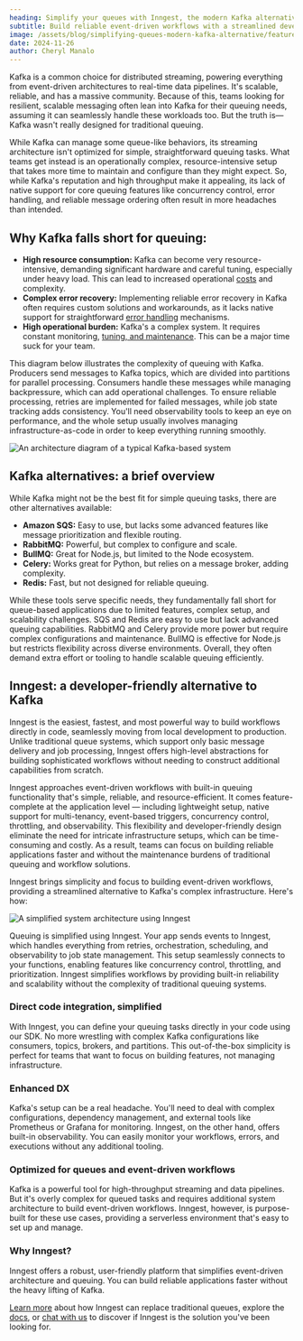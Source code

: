 ```yaml
---
heading: Simplify your queues with Inngest, the modern Kafka alternative
subtitle: Build reliable event-driven workflows with a streamlined developer experience
image: /assets/blog/simplifying-queues-modern-kafka-alternative/featured-image.png
date: 2024-11-26
author: Cheryl Manalo
---
```


Kafka is a common choice for distributed streaming, powering everything from event-driven architectures to  real-time data pipelines. It's scalable, reliable, and has a massive community. Because of this, teams looking for resilient, scalable messaging often lean into Kafka for their queuing needs, assuming it can seamlessly handle these workloads too. But the truth is—Kafka wasn't really designed for traditional queuing.

While Kafka can manage some queue-like behaviors, its streaming architecture isn't optimized for simple, straightforward queuing tasks. What teams get instead is an operationally complex, resource-intensive setup that takes more time to maintain and configure than they might expect. So, while Kafka's reputation and high throughput make it appealing, its lack of native support for core queuing features like concurrency control, error handling, and reliable message ordering often result in more headaches than intended.

## Why Kafka falls short for queuing:

* **High resource consumption:** Kafka can become very resource-intensive, demanding significant hardware and careful tuning, especially under heavy load. This can lead to increased operational [costs](https://stackoverflow.blog/2024/09/04/best-practices-for-cost-efficient-kafka-clusters/) and complexity.
* **Complex error recovery:** Implementing reliable error recovery in Kafka often requires custom solutions and workarounds, as it lacks native support for straightforward [error handling](https://www.confluent.io/blog/error-handling-patterns-in-kafka/) mechanisms.
* **High operational burden:** Kafka's a complex system. It requires constant monitoring, [tuning, and maintenance](https://www.redpanda.com/guides/kafka-performance-kafka-performance-tuning). This can be a major time suck for your team.

This diagram below illustrates the complexity of queuing with Kafka. Producers send messages to Kafka topics, which are divided into partitions for parallel processing. Consumers handle these messages while managing backpressure, which can add operational challenges. To ensure reliable processing, retries are implemented for failed messages, while job state tracking adds consistency. You'll need observability tools to keep an eye on performance, and the whole setup usually involves managing infrastructure-as-code in order to keep everything running smoothly.

![An architecture diagram of a typical Kafka-based system](/assets/blog/simplifying-queues-modern-kafka-alternative/architecture-diagram.png)

## Kafka alternatives: a brief overview

While Kafka might not be the best fit for simple queuing tasks, there are other alternatives available:

* **Amazon SQS:** Easy to use, but lacks some advanced features like message prioritization and flexible routing.
* **RabbitMQ:** Powerful, but complex to configure and scale.
* **BullMQ:** Great for Node.js, but limited to the Node ecosystem.
* **Celery:** Works great for Python, but relies on a message broker, adding complexity.
* **Redis:** Fast, but not designed for reliable queuing.

While these tools serve specific needs, they fundamentally fall short for queue-based applications due to limited features, complex setup, and scalability challenges. SQS and Redis are easy to use but lack advanced queuing capabilities. RabbitMQ and Celery provide more power but require complex configurations and maintenance. BullMQ is effective for Node.js but restricts flexibility across diverse environments. Overall, they often demand extra effort or tooling to handle scalable queuing efficiently.

## Inngest: a developer-friendly alternative to Kafka

Inngest is the easiest, fastest, and most powerful way to build workflows directly in code, seamlessly moving from local development to production. Unlike traditional queue systems, which support only basic message delivery and job processing, Inngest offers high-level abstractions for building sophisticated workflows without needing to construct additional capabilities from scratch.

Inngest approaches event-driven workflows with built-in queuing functionality that's simple, reliable, and resource-efficient. It comes feature-complete at the application level — including lightweight setup, native support for multi-tenancy, event-based triggers, concurrency control, throttling, and observability. This flexibility and developer-friendly design eliminate the need for intricate infrastructure setups, which can be time-consuming and costly. As a result, teams can focus on building reliable applications faster and without the maintenance burdens of traditional queuing and workflow solutions.

Inngest brings simplicity and focus to building event-driven workflows, providing a streamlined alternative to Kafka's complex infrastructure. Here's how:

![A simplified system architecture using Inngest](/assets/blog/simplifying-queues-modern-kafka-alternative/inngest-architecture.png)

Queuing is simplified using Inngest. Your app sends events to Inngest, which handles everything from retries, orchestration, scheduling, and observability to job state management. This setup seamlessly connects to your functions, enabling features like concurrency control, throttling, and prioritization. Inngest simplifies workflows by providing built-in reliability and scalability without the complexity of traditional queuing systems.

### Direct code integration, simplified

With Inngest, you can define your queuing tasks directly in your code using our SDK. No more wrestling with complex Kafka configurations like consumers, topics, brokers, and partitions. This out-of-the-box simplicity is perfect for teams that want to focus on building features, not managing infrastructure.

### Enhanced DX

Kafka's setup can be a real headache. You'll need to deal with complex configurations, dependency management, and external tools like Prometheus or Grafana for monitoring. Inngest, on the other hand, offers built-in observability. You can easily monitor your workflows, errors, and executions without any additional tooling.

### Optimized for queues and event-driven workflows

Kafka is a powerful tool for high-throughput streaming and data pipelines. But it's overly complex for queued tasks and requires additional system architecture to build event-driven workflows. Inngest, however, is purpose-built for these use cases, providing a serverless environment that's easy to set up and manage.

### Why Inngest?

Inngest offers a robust, user-friendly platform that simplifies event-driven architecture and queuing. You can build reliable applications faster without the heavy lifting of Kafka.

[Learn more](/compare-to-legacy-queues?ref=blog-modern-kafka-alternative) about how Inngest can replace traditional queues, explore the [docs](/docs?ref=blog-modern-kafka-alternative), or [chat with us](/contact?ref=blog-modern-kafka-alternative) to discover if Inngest is the solution you've been looking for.
